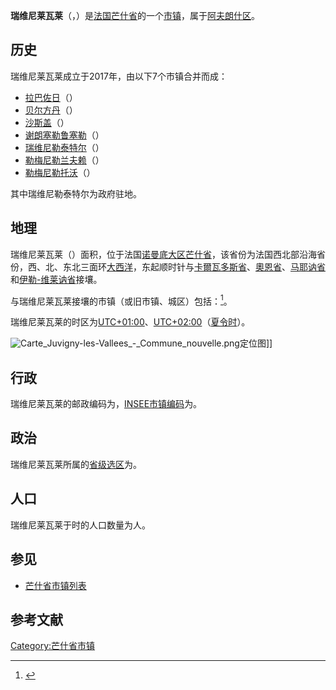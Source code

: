 {{noteTA|G1=法国地名}}
{{Infobox French commune
| name                  = 瑞维尼莱瓦莱
| native name           = Juvigny les Vallées
| arrondissement        = [[阿夫朗什区|阿夫朗什区]]
}}
'''瑞维尼莱瓦莱'''（{{lang-fr|Juvigny les Vallées}}，{{IPA-fr|ʒyviɲi le vale}}）是[[法国|法国]][[芒什省|芒什省]]的一个[[市镇_(法国)|市镇]]，属于[[阿夫朗什区|阿夫朗什区]]。

== 历史 ==
瑞维尼莱瓦莱成立于2017年，由以下7个市镇合并而成：

* [[拉巴佐日_(芒什省)|拉巴佐日]]（{{lang|fr|La Bazoge}}）
* [[贝尔方丹_(芒什省)|贝尔方丹]]（{{lang|fr|Bellefontaine}}）
* [[沙斯盖|沙斯盖]]（{{lang|fr|Chasseguey}}）
* [[谢朗塞勒鲁塞勒|谢朗塞勒鲁塞勒]]（{{lang|fr|Chérencé-le-Roussel}}）
* [[瑞维尼勒泰特尔|瑞维尼勒泰特尔]]（{{lang|fr|Juvigny-le-Tertre}}）
* [[勒梅尼勒兰夫赖|勒梅尼勒兰夫赖]]（{{lang|fr|Le Mesnil-Rainfray}}）
* [[勒梅尼勒托沃|勒梅尼勒托沃]]（{{lang|fr|Le Mesnil-Tôve}}）

其中瑞维尼勒泰特尔为政府驻地。

== 地理 ==
瑞维尼莱瓦莱（{{wikidata|property|linked|P625}}）面积{{wikidata|properties|P2046}}，位于法国[[诺曼底大区|诺曼底大区]][[芒什省|芒什省]]，该省份为法国西北部沿海省份，西、北、东北三面环[[大西洋|大西洋]]，东起顺时针与[[卡爾瓦多斯省|卡爾瓦多斯省]]、[[奧恩省|奧恩省]]、[[马耶讷省|马耶讷省]]和[[伊勒-维莱讷省|伊勒-维莱讷省]]接壤。

与瑞维尼莱瓦莱接壤的市镇（或旧市镇、城区）包括：{{Wikidata|properties|linked|P47}}<ref name="geo">{{Cite web|url=https://www.geoportail.gouv.fr/carte|title=Carte|accessdate=2020-03-22|author=Géoportail|language=fr|publisher=Géoportail|archive-date=2017-01-29|archive-url=https://web.archive.org/web/20170129154129/https://www.geoportail.gouv.fr/carte/|dead-url=no}}</ref>。

瑞维尼莱瓦莱的时区为[[UTC+01:00|UTC+01:00]]、[[UTC+02:00|UTC+02:00]]（[[夏时制|夏令时]]）。

[[File:Carte_Juvigny-les-Vallees_-_Commune_nouvelle.png|thumb]]定位图]]{{Clear|left}}
== 行政 ==
瑞维尼莱瓦莱的邮政编码为{{wikidata|properties|P281}}，[[法国国家统计与经济研究所|INSEE市镇编码]]为{{wikidata|properties|P374}}。

== 政治 ==
瑞维尼莱瓦莱所属的[[縣_(法國)|省级选区]]为{{WikidataLink|{{wikidata|properties|raw|best||P7938}}}}。

== 人口 ==
瑞维尼莱瓦莱于{{wikidata|qualifier|P1082|P585}}时的人口数量为{{wikidata|property|raw|P1082}}人。

== 参见 ==
* [[芒什省市镇列表|芒什省市镇列表]]

== 参考文献 ==
{{reflist}}

{{芒什省市鎮}}
[[Category:芒什省市镇|Category:芒什省市镇]]